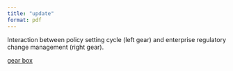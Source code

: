 ```yaml
---
title: "update"
format: pdf
---
```


Interaction between policy setting cycle (left gear) and enterprise regulatory change management (right gear).

[gear box](http://www.gearsket.ch/#703fd60a74e1805f)

